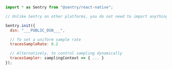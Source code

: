 ```javascript
import * as Sentry from "@sentry/react-native";

// Unlike Sentry on other platforms, you do not need to import anything to use tracing on React Native

Sentry.init({
  dsn: "___PUBLIC_DSN___",

  // To set a uniform sample rate
  tracesSampleRate: 0.2

  // Alternatively, to control sampling dynamically
  tracesSampler: samplingContext => { ... }
});
```
